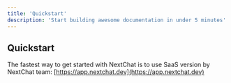 ```yaml
---
title: 'Quickstart'
description: 'Start building awesome documentation in under 5 minutes'
---
```


## Quickstart

The fastest way to get started with NextChat is to use SaaS version by NextChat team: [https://app.nextchat.dev](https://app.nextchat.dev)
